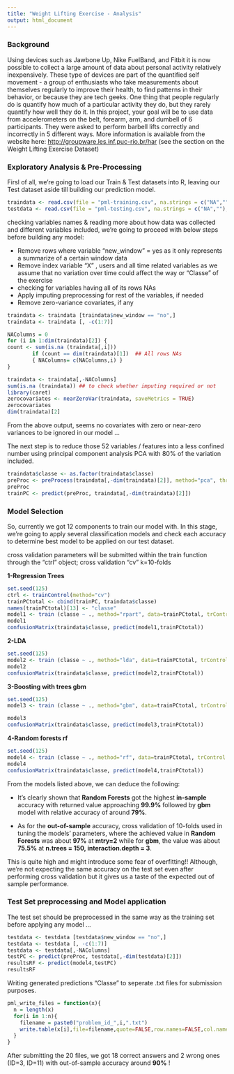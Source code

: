 ```yaml
---
title: "Weight Lifting Exercise - Analysis"
output: html_document
---
```


### Background
Using devices such as Jawbone Up, Nike FuelBand, and Fitbit it is now possible to collect a large amount of data about personal activity relatively inexpensively. These type of devices are part of the quantified self movement - a group of enthusiasts who take measurements about themselves regularly to improve their health, to find patterns in their behavior, or because they are tech geeks. One thing that people regularly do is quantify how much of a particular activity they do, but they rarely quantify how well they do it. In this project, your goal will be to use data from accelerometers on the belt, forearm, arm, and dumbell of 6 participants. They were asked to perform barbell lifts correctly and incorrectly in 5 different ways. More information is available from the website here: <http://groupware.les.inf.puc-rio.br/har> (see the section on the Weight Lifting Exercise Dataset)

### Exploratory Analysis & Pre-Processing

Firsl of all, we're going to load our Train & Test datasets into R, leaving our Test dataset aside till building our prediction model.

```r
traindata <- read.csv(file = "pml-training.csv", na.strings = c("NA",""), as.is=TRUE)
testdata <- read.csv(file = "pml-testing.csv", na.strings = c("NA",""), as.is=TRUE)
```

checking variables names & reading more about how data was collected and different variables included, we're going to proceed with below steps before building any model:  

- Remove rows where variable "new_window" = yes as it only represents a summarize of a certain window data
- Remove index variable "X" , users and all time related variables as we assume that no variation over time could affect the way or "Classe" of the exercise
- checking for variables having all of its rows NAs
- Apply imputing preprocessing for rest of the variables, if needed
- Remove zero-variance covariates, if any

```r
traindata <- traindata [traindata$new_window == "no",]
traindata <- traindata [, -c(1:7)]

NAColumns = 0
for (i in 1:dim(traindata)[2]) {
count <- sum(is.na (traindata[,i]))
        if (count == dim(traindata)[1])  ## All rows NAs
        { NAColumns= c(NAColumns,i) }
}

traindata <- traindata[,-NAColumns]
sum(is.na (traindata)) ## to check whether imputing required or not
library(caret)
zerocovariates <- nearZeroVar(traindata, saveMetrics = TRUE)
zerocovariates
dim(traindata)[2]
```

From the above output, seems no covariates with zero or near-zero variances to be ignored in our model ...  

The next step is to reduce those 52 variables / features into a less confined number using principal component analysis PCA with 80% of the variation included.

```r
traindata$classe <- as.factor(traindata$classe)
preProc <- preProcess(traindata[,-dim(traindata)[2]], method="pca", thresh = 0.8)
preProc
trainPC <- predict(preProc, traindata[,-dim(traindata)[2]])
```

### Model Selection

So, currently we got 12 components to train our model with. In this stage, we're going to apply several classification models and check each accuracy to determine best model to be applied on our test dataset.  

cross validation parameters will be submitted within the train function through the "ctrl" object; cross validation "cv" k=10-folds

**1-Regression Trees**

```r

set.seed(125)
ctrl <- trainControl(method="cv")
trainPCtotal <- cbind(trainPC, traindata$classe)
names(trainPCtotal)[13] <- "classe"
model1 <- train (classe ~ ., method="rpart", data=trainPCtotal, trControl =ctrl)
model1
confusionMatrix(traindata$classe, predict(model1,trainPCtotal))
```

**2-LDA**

```r

set.seed(125)
model2 <- train (classe ~ ., method="lda", data=trainPCtotal, trControl =ctrl)
model2
confusionMatrix(traindata$classe, predict(model2,trainPCtotal))
```

**3-Boosting with trees gbm**

```r

set.seed(125)
model3 <- train (classe ~ ., method="gbm", data=trainPCtotal, trControl =ctrl)
```

```r
model3
confusionMatrix(traindata$classe, predict(model3,trainPCtotal))
```

**4-Random forests rf**

```r

set.seed(125)
model4 <- train (classe ~ ., method="rf", data=trainPCtotal, trControl =ctrl)
model4
confusionMatrix(traindata$classe, predict(model4,trainPCtotal))
```

From the models listed above, we can deduce the following:   

- It's clearly shown that **Random Forests** got the highest **in-sample** accuracy with returned value approaching **99.9%** followed by **gbm** model with relative accuracy of around **79%**.  

- As for the **out-of-sample** accuracy, cross validation of 10-folds used in tuning the models' parameters, where the achieved value in **Random Forests** was about **97%** at **mtry=2** while for **gbm**, the value was about **75.5%** at **n.trees = 150, interaction.depth = 3**.
  
This is quite high and might introduce some fear of overfitting!! Although, we're not expecting the same accuracy on the test set even after performing cross validation but it gives us a taste of the expected out of sample performance.   


### Test Set preprocessing and Model application

The test set should be preprocessed in the same way as the training set before applying any model ...  

```r
testdata <- testdata [testdata$new_window == "no",]
testdata <- testdata [, -c(1:7)]
testdata <- testdata[,-NAColumns]
testPC <- predict(preProc, testdata[,-dim(testdata)[2]])
resultsRF <- predict(model4,testPC)
resultsRF
```

Writing generated predictions "Classe" to seperate .txt files for submission purposes.

```r

pml_write_files = function(x){
  n = length(x)
  for(i in 1:n){
    filename = paste0("problem_id_",i,".txt")
    write.table(x[i],file=filename,quote=FALSE,row.names=FALSE,col.names=FALSE)
  }
}
```

After submitting the 20 files, we got 18 correct answers and 2 wrong ones (ID=3, ID=11) with out-of-sample accuracy around **90%** !